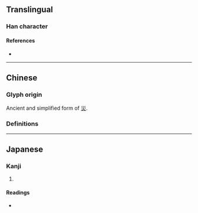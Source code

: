 {{also|災}}
{{character info}}
==Translingual==

===Han character===
{{Han char|rn=86|rad=火|as=03|sn=7|four=|canj=JF|ids=⿱[[宀]][[火]]}}

====References====
* {{Han ref|kx=0666.220|dkj=18881|dj=1075.250|hdz=32190.020|uh=707E|ud=28798}}

----

==Chinese==

===Glyph origin===
{{Han etym}}
Ancient and simplified form of [[災]].

===Definitions===
{{zh-see|災|sv}}

----

==Japanese==

===Kanji===
{{ja-kanji|grade=|rs=火03}}

# {{alternative form of|ja|災}}

====Readings====
* {{ja-readings|on=[[さい]] (sai)|kun=[[わざわい]] (wazawai)}}